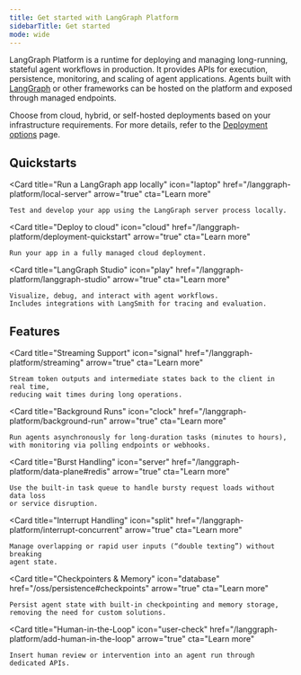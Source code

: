 ```yaml
---
title: Get started with LangGraph Platform
sidebarTitle: Get started
mode: wide
---
```


LangGraph Platform is a runtime for deploying and managing long-running, stateful agent workflows in production. It provides APIs for execution, persistence, monitoring, and scaling of agent applications. Agents built with [LangGraph](/oss/python/overview) or other frameworks can be hosted on the platform and exposed through managed endpoints.

Choose from cloud, hybrid, or self-hosted deployments based on your infrastructure requirements. For more details, refer to the [Deployment options](/langgraph-platform/deployment-options) page.

## Quickstarts

<Columns cols={3}>

  <Card
    title="Run a LangGraph app locally"
    icon="laptop"
    href="/langgraph-platform/local-server"
    arrow="true"
    cta="Learn more"
  >
    Test and develop your app using the LangGraph server process locally.
  </Card>

  <Card
    title="Deploy to cloud"
    icon="cloud"
    href="/langgraph-platform/deployment-quickstart"
    arrow="true"
    cta="Learn more"
  >
    Run your app in a fully managed cloud deployment.
  </Card>

  <Card
    title="LangGraph Studio"
    icon="play"
    href="/langgraph-platform/langgraph-studio"
    arrow="true"
    cta="Learn more"
  >
    Visualize, debug, and interact with agent workflows.
    Includes integrations with LangSmith for tracing and evaluation.
  </Card>

</Columns>

## Features

<Columns cols={3}>

  <Card
    title="Streaming Support"
    icon="signal"
    href="/langgraph-platform/streaming"
    arrow="true"
    cta="Learn more"
  >
    Stream token outputs and intermediate states back to the client in real time,
    reducing wait times during long operations.
  </Card>

  <Card
    title="Background Runs"
    icon="clock"
    href="/langgraph-platform/background-run"
    arrow="true"
    cta="Learn more"
  >
    Run agents asynchronously for long-duration tasks (minutes to hours),
    with monitoring via polling endpoints or webhooks.
  </Card>

  <Card
    title="Burst Handling"
    icon="server"
    href="/langgraph-platform/data-plane#redis"
    arrow="true"
    cta="Learn more"
  >
    Use the built-in task queue to handle bursty request loads without data loss
    or service disruption.
  </Card>

  <Card
    title="Interrupt Handling"
    icon="split"
    href="/langgraph-platform/interrupt-concurrent"
    arrow="true"
    cta="Learn more"
  >
    Manage overlapping or rapid user inputs (“double texting”) without breaking
    agent state.
  </Card>

  <Card
    title="Checkpointers & Memory"
    icon="database"
    href="/oss/persistence#checkpoints"
    arrow="true"
    cta="Learn more"
  >
    Persist agent state with built-in checkpointing and memory storage,
    removing the need for custom solutions.
  </Card>

  <Card
    title="Human-in-the-Loop"
    icon="user-check"
    href="/langgraph-platform/add-human-in-the-loop"
    arrow="true"
    cta="Learn more"
  >
    Insert human review or intervention into an agent run through dedicated APIs.
  </Card>

</Columns>
